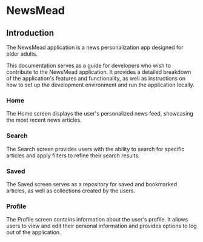 # NewsMead

## Introduction

The NewsMead application is a news personalization app designed for older adults.

This documentation serves as a guide for developers who wish to contribute to the NewsMead application. It provides a detailed breakdown of the application's features and functionality, as well as instructions on how to set up the development environment and run the application locally.

### Home

The Home screen displays the user's personalized news feed, showcasing the most recent news articles.

### Search

The Search screen provides users with the ability to search for specific articles and apply filters to refine their search results.

### Saved

The Saved screen serves as a repository for saved and bookmarked articles, as well as collections created by the users.

### Profile

The Profile screen contains information about the user's profile. It allows users to view and edit their personal information and provides options to log out of the application.
